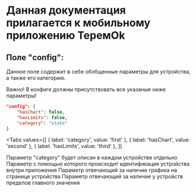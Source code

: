 # Данная документация прилагается к мобильному приложению ТеремOk

## Поле "config":
Данное поле содержит в себе обобщенные параметры для устройства, а также его категорию.

<Error>
Важно! В конфиге должны присутствовать все указаные ниже параметры!
</Error>

```json
"config": {
    "hasChart": false,
    "hasLimits": false,
    "category": "state"
}
```
<Tabs
  values={[
    { label: 'category', value: 'first' },
    { label: 'hasChart', value: 'second' },
    { label: 'hasLimits', value: 'third' },
  ]}
>
  <TabItem value="first">
    <Warning>
    Параметр "category" будет описан в каждом устройстве отдельно 
    </Warning>
    Параметр с помощью которого происходит идентификация устройства внутри приложения
  </TabItem>
  <TabItem value="second">Параметр отвечающий за наличие графика на странице устройства</TabItem>
  <TabItem value="third">Параметр отвечающий за наличие у устройств пределов главного значения</TabItem>
</Tabs>
